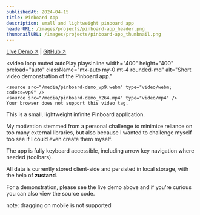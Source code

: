 ```yaml
---
publishedAt: 2024-04-15
title: Pinboard App
description: small and lightweight pinboard app
headerURL: /images/projects/pinboard-app_header.png
thumbnailURL: /images/projects/pinboard-app_thumbnail.png
---
```


<div className="text-center text-sm [&>p]:m-0">
	<a target="_blank" href="https://pinboard-one.vercel.app">Live Demo &#x2197;</a> |
	<a target="_blank" href={`https://github.com/${process.env.NEXT_PUBLIC_GITHUB_USERNAME}/pinboard`}>GitHub &#x2197;</a>
</div>

<div className="flex w-full justify-center gap-2 pt-4">
	<StackIcon href="https://react.dev/" tooltip="React" />
	<StackIcon href="https://tailwindcss.com/" tooltip="Tailwind" />
	<StackIcon href="https://typescriptlang.org" tooltip="Typescript" />
</div>

<video
	loop
	muted
	autoPlay
	playsInline
	width="400"
	height="400"
	preload="auto"
	className="mx-auto my-0 mt-4 rounded-md"
	alt="Short video demonstration of the Pinboard app."
>
	<source src="/media/pinboard-demo_vp9.webm" type="video/webm; codecs=vp9" />
	<source src="/media/pinboard-demo_h264.mp4" type="video/mp4" />
	Your browser does not support this video tag.
</video>

This is a small, lightweight infinite Pinboard application.

My motivation stemmed from a personal challenge to minimize reliance on too many external libraries, but also because I wanted to challenge myself too see if I could even create them myself.

The app is fully keyboard accessible, including arrow key navigation where needed (toolbars).

All data is currently stored client-side and persisted in local storage, with the help of **zustand**.

For a demonstration, please see the live demo above and if you're curious you can also view the source code.

<p className="text-center text-xs text-theme-500">note: dragging on mobile is not supported</p>